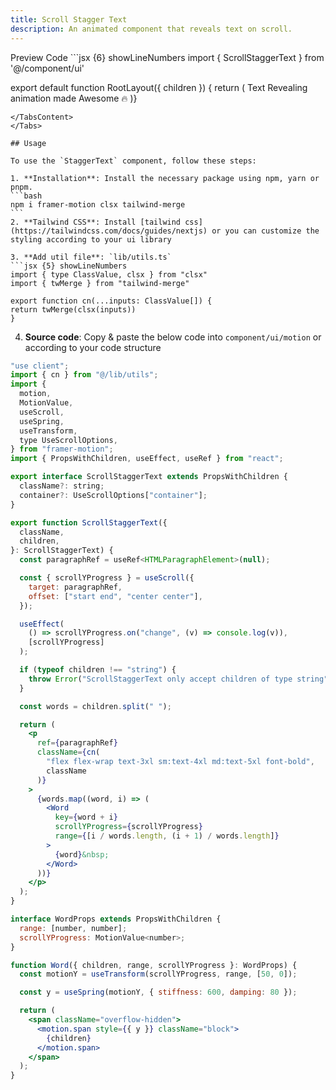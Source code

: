 ```yaml
---
title: Scroll Stagger Text
description: An animated component that reveals text on scroll.
---
```


<Tabs defaultValue="preview" className="pt-5 pb-1">
  <TabsList className="">
    <TabsTrigger value="preview">Preview</TabsTrigger>
    <TabsTrigger value="code">Code</TabsTrigger>
  </TabsList>
  <TabsContent value="preview">
     <ScrollStaggerTextExample />
  </TabsContent>
  <TabsContent value="code">
  ```jsx {6} showLineNumbers
  import { ScrollStaggerText } from '@/component/ui'
  
  export default function RootLayout({ children }) {
    return (
      <ScrollStaggerText>
        Text Revealing animation made Awesome 🔥
      </ScrollStaggerText>
    )}
  ````
  </TabsContent>
</Tabs>

## Usage

To use the `StaggerText` component, follow these steps:

1. **Installation**: Install the necessary package using npm, yarn or pnpm.
```bash
npm i framer-motion clsx tailwind-merge
```
2. **Tailwind CSS**: Install [tailwind css](https://tailwindcss.com/docs/guides/nextjs) or you can customize the styling according to your ui library

3. **Add util file**: `lib/utils.ts`
```jsx {5} showLineNumbers
import { type ClassValue, clsx } from "clsx"
import { twMerge } from "tailwind-merge"

export function cn(...inputs: ClassValue[]) {
  return twMerge(clsx(inputs))
}
````

4. **Source code**: Copy & paste the below code into `component/ui/motion` or according to your code structure

```jsx showLineNumbers
"use client";
import { cn } from "@/lib/utils";
import {
  motion,
  MotionValue,
  useScroll,
  useSpring,
  useTransform,
  type UseScrollOptions,
} from "framer-motion";
import { PropsWithChildren, useEffect, useRef } from "react";

export interface ScrollStaggerText extends PropsWithChildren {
  className?: string;
  container?: UseScrollOptions["container"];
}

export function ScrollStaggerText({
  className,
  children,
}: ScrollStaggerText) {
  const paragraphRef = useRef<HTMLParagraphElement>(null);

  const { scrollYProgress } = useScroll({
    target: paragraphRef,
    offset: ["start end", "center center"],
  });

  useEffect(
    () => scrollYProgress.on("change", (v) => console.log(v)),
    [scrollYProgress]
  );

  if (typeof children !== "string") {
    throw Error("ScrollStaggerText only accept children of type string");
  }

  const words = children.split(" ");

  return (
    <p
      ref={paragraphRef}
      className={cn(
        "flex flex-wrap text-3xl sm:text-4xl md:text-5xl font-bold",
        className
      )}
    >
      {words.map((word, i) => (
        <Word
          key={word + i}
          scrollYProgress={scrollYProgress}
          range={[i / words.length, (i + 1) / words.length]}
        >
          {word}&nbsp;
        </Word>
      ))}
    </p>
  );
}

interface WordProps extends PropsWithChildren {
  range: [number, number];
  scrollYProgress: MotionValue<number>;
}

function Word({ children, range, scrollYProgress }: WordProps) {
  const motionY = useTransform(scrollYProgress, range, [50, 0]);

  const y = useSpring(motionY, { stiffness: 600, damping: 80 });

  return (
    <span className="overflow-hidden">
      <motion.span style={{ y }} className="block">
        {children}
      </motion.span>
    </span>
  );
}
```